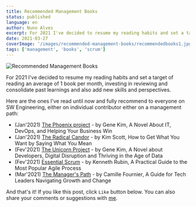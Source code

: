 ```yaml
---
title: Recommended Management Books
status: published
language: en
author: Nuno Alves
excerpt: For 2021 I've decided to resume my reading habits and set a target of reading an average of 1 book per month, investing in reviewing and consolidate past learnings and also add new skills and perspectives.
date: 2021-03-27
coverImage: '/images/recommended-management-books/recommendedbooks1.jpg'
tags: ['management', 'books', 'scrum']
---
```


![Recommended Management Books](/images/recommended-management-books/recommendedbooks1.jpg)

For 2021 I've decided to resume my reading habits and set a target of reading an average of 1 book per month, investing in reviewing and consolidate past learnings and also add new skills and perspectives. 

Here are the ones I've read until now and fully recommend to everyone on SW Engineering, either on individual contributor either on a management path:

 - (Jan'2021) [The Phoenix project](https://www.amazon.com/Phoenix-Project-DevOps-Helping-Business/dp/1942788290/ref=sr_1_1?dchild=1&keywords=phoenix+project+gene+kim&qid=1616867745&sr=8-1) - by Gene Kim, A Novel About IT, DevOps, and Helping Your Business Win
 - (Jan'2021) [The Radical Candor](https://www.amazon.com/Radical-Candor-KIM-SCOTT/dp/1509845380/ref=sr_1_5?crid=136I24WXPARD4&dchild=1&keywords=radical+candor+by+kim+scott&qid=1616868049&s=books&sprefix=radical+candor+%2Caps%2C498&sr=1-5) - by Kim Scott, How to Get What You Want by Saying What You Mean
 - (Fev'2021) [The Unicorn Project](https://www.amazon.com/Unicorn-Project-Developers-Disruption-Thriving/dp/1942788762/ref=sr_1_3?dchild=1&keywords=phoenix+project+gene+kim&qid=1616867745&sr=8-3) - by Gene Kim, A Novel about Developers, Digital Disruption and Thriving in the Age of Data
 - (Fev'2021) [Essential Scrum](https://www.amazon.com/Essential-Scrum-Practical-Addison-Wesley-Signature/dp/0137043295/ref=sr_1_1?dchild=1&keywords=scrum+essentials&qid=1616867983&sr=8-1) - by Kenneth Rubin, A Practical Guide to the Most Popular Agile Process
 - (Mar'2021) [The Manager's Path](https://www.amazon.com/Managers-Path-Leaders-Navigating-Growth/dp/1491973897/ref=sr_1_1?dchild=1&keywords=managers+path&qid=1616868019&sr=8-1) - by Camille Fournier, A Guide for Tech Leaders Navigating Growth and Change



And that's it!
If you like this post, click `Like` button below. You can also share your comments or suggestions with [me](/about).